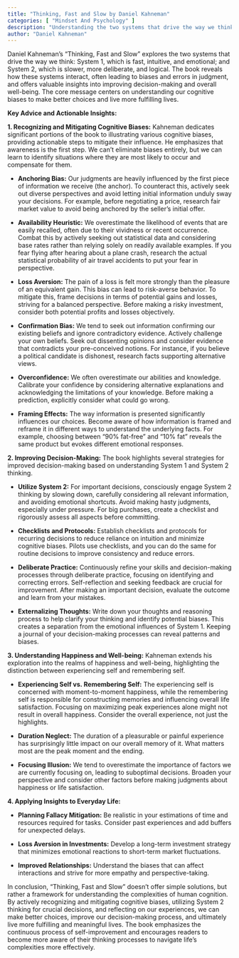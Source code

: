 ```yaml
---
title: "Thinking, Fast and Slow by Daniel Kahneman"
categories: [ "Mindset And Psychology" ]
description: "Understanding the two systems that drive the way we think"
author: "Daniel Kahneman"
---
```

Daniel Kahneman's "Thinking, Fast and Slow" explores the two systems that drive the way we think: System 1, which is fast, intuitive, and emotional; and System 2, which is slower, more deliberate, and logical.  The book reveals how these systems interact, often leading to biases and errors in judgment, and offers valuable insights into improving decision-making and overall well-being.  The core message centers on understanding our cognitive biases to make better choices and live more fulfilling lives.

**Key Advice and Actionable Insights:**

**1. Recognizing and Mitigating Cognitive Biases:**  Kahneman dedicates significant portions of the book to illustrating various cognitive biases, providing actionable steps to mitigate their influence.  He emphasizes that awareness is the first step.  We can't eliminate biases entirely, but we can learn to identify situations where they are most likely to occur and compensate for them.

* **Anchoring Bias:**  Our judgments are heavily influenced by the first piece of information we receive (the anchor). To counteract this, actively seek out diverse perspectives and avoid letting initial information unduly sway your decisions.  For example, before negotiating a price, research fair market value to avoid being anchored by the seller's initial offer.

* **Availability Heuristic:**  We overestimate the likelihood of events that are easily recalled, often due to their vividness or recent occurrence. Combat this by actively seeking out statistical data and considering base rates rather than relying solely on readily available examples. If you fear flying after hearing about a plane crash, research the actual statistical probability of air travel accidents to put your fear in perspective.

* **Loss Aversion:** The pain of a loss is felt more strongly than the pleasure of an equivalent gain.  This bias can lead to risk-averse behavior.  To mitigate this, frame decisions in terms of potential gains and losses, striving for a balanced perspective. Before making a risky investment, consider both potential profits and losses objectively.

* **Confirmation Bias:** We tend to seek out information confirming our existing beliefs and ignore contradictory evidence.  Actively challenge your own beliefs.  Seek out dissenting opinions and consider evidence that contradicts your pre-conceived notions.  For instance, if you believe a political candidate is dishonest, research facts supporting alternative views.

* **Overconfidence:** We often overestimate our abilities and knowledge.  Calibrate your confidence by considering alternative explanations and acknowledging the limitations of your knowledge.  Before making a prediction, explicitly consider what could go wrong.

* **Framing Effects:** The way information is presented significantly influences our choices.  Become aware of how information is framed and reframe it in different ways to understand the underlying facts.  For example, choosing between "90% fat-free" and "10% fat" reveals the same product but evokes different emotional responses.

**2.  Improving Decision-Making:** The book highlights several strategies for improved decision-making based on understanding System 1 and System 2 thinking.

* **Utilize System 2:**  For important decisions, consciously engage System 2 thinking by slowing down, carefully considering all relevant information, and avoiding emotional shortcuts.  Avoid making hasty judgments, especially under pressure.  For big purchases, create a checklist and rigorously assess all aspects before committing.

* **Checklists and Protocols:**  Establish checklists and protocols for recurring decisions to reduce reliance on intuition and minimize cognitive biases.  Pilots use checklists, and you can do the same for routine decisions to improve consistency and reduce errors.

* **Deliberate Practice:**  Continuously refine your skills and decision-making processes through deliberate practice, focusing on identifying and correcting errors.  Self-reflection and seeking feedback are crucial for improvement.  After making an important decision, evaluate the outcome and learn from your mistakes.

* **Externalizing Thoughts:**  Write down your thoughts and reasoning process to help clarify your thinking and identify potential biases.  This creates a separation from the emotional influences of System 1.  Keeping a journal of your decision-making processes can reveal patterns and biases.

**3. Understanding Happiness and Well-being:**  Kahneman extends his exploration into the realms of happiness and well-being, highlighting the distinction between experiencing self and remembering self.

* **Experiencing Self vs. Remembering Self:**  The experiencing self is concerned with moment-to-moment happiness, while the remembering self is responsible for constructing memories and influencing overall life satisfaction.  Focusing on maximizing peak experiences alone might not result in overall happiness.  Consider the overall experience, not just the highlights.

* **Duration Neglect:**  The duration of a pleasurable or painful experience has surprisingly little impact on our overall memory of it.  What matters most are the peak moment and the ending.

* **Focusing Illusion:**  We tend to overestimate the importance of factors we are currently focusing on, leading to suboptimal decisions.  Broaden your perspective and consider other factors before making judgments about happiness or life satisfaction.

**4.  Applying Insights to Everyday Life:**

* **Planning Fallacy Mitigation:** Be realistic in your estimations of time and resources required for tasks.  Consider past experiences and add buffers for unexpected delays.

* **Loss Aversion in Investments:**  Develop a long-term investment strategy that minimizes emotional reactions to short-term market fluctuations.

* **Improved Relationships:**  Understand the biases that can affect interactions and strive for more empathy and perspective-taking.


In conclusion, "Thinking, Fast and Slow" doesn't offer simple solutions, but rather a framework for understanding the complexities of human cognition.  By actively recognizing and mitigating cognitive biases, utilizing System 2 thinking for crucial decisions, and reflecting on our experiences, we can make better choices, improve our decision-making process, and ultimately live more fulfilling and meaningful lives. The book emphasizes the continuous process of self-improvement and encourages readers to become more aware of their thinking processes to navigate life’s complexities more effectively.

